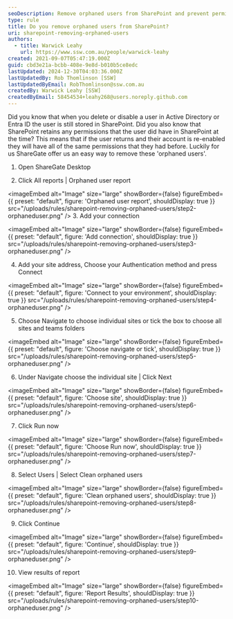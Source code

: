 ```yaml
---
seoDescription: Remove orphaned users from SharePoint and prevent permissions issues with ShareGate's easy-to-use solution.
type: rule
title: Do you remove orphaned users from SharePoint?
uri: sharepoint-removing-orphaned-users
authors:
  - title: Warwick Leahy
    url: https://www.ssw.com.au/people/warwick-leahy
created: 2021-09-07T05:47:19.000Z
guid: cbd3e21a-bcbb-408e-9e8d-b010b5ce8edc
lastUpdated: 2024-12-30T04:03:36.000Z
lastUpdatedBy: Rob Thomlinson [SSW]
lastUpdatedByEmail: RobThomlinson@ssw.com.au
createdBy: Warwick Leahy [SSW]
createdByEmail: 58454534+leahy268@users.noreply.github.com
---
```


Did you know that when you delete or disable a user in Active Directory or Entra ID the user is still stored in SharePoint. Did you also know that SharePoint retains any permissions that the user did have in SharePoint at the time? This means that if the user returns and their account is re-enabled they will have all of the same permissions that they had before. Luckily for us ShareGate offer us an easy way to remove these 'orphaned users'.
1. Open ShareGate Desktop

2. Click All reports | Orphaned user report
   
<imageEmbed
  alt="Image"
  size="large"
  showBorder={false}
  figureEmbed={{
    preset: "default",
    figure: 'Orphaned user report',
    shouldDisplay: true
  }}
  src="/uploads/rules/sharepoint-removing-orphaned-users/step2-orphaneduser.png"
/>
3. Add your connection
   
<imageEmbed
  alt="Image"
  size="large"
  showBorder={false}
  figureEmbed={{
    preset: "default",
    figure: 'Add connection',
    shouldDisplay: true
  }}
  src="/uploads/rules/sharepoint-removing-orphaned-users/step3-orphaneduser.png"
/>

4. Add your site address, Choose your Authentication method and press Connect
   
<imageEmbed
  alt="Image"
  size="large"
  showBorder={false}
  figureEmbed={{
    preset: "default",
    figure: 'Connect to your environment',
    shouldDisplay: true
  }}
  src="/uploads/rules/sharepoint-removing-orphaned-users/step4-orphaneduser.png"
/>

5. Choose Navigate to choose individual sites or tick the box to choose all sites and teams folders
   
<imageEmbed
  alt="Image"
  size="large"
  showBorder={false}
  figureEmbed={{
    preset: "default",
    figure: 'Choose navigate or tick',
    shouldDisplay: true
  }}
  src="/uploads/rules/sharepoint-removing-orphaned-users/step5-orphaneduser.png"
/>

6. Under Navigate choose the individual site | Click Next
   
<imageEmbed
  alt="Image"
  size="large"
  showBorder={false}
  figureEmbed={{
    preset: "default",
    figure: 'Choose site',
    shouldDisplay: true
  }}
  src="/uploads/rules/sharepoint-removing-orphaned-users/step6-orphaneduser.png"
/>

7. Click Run now
   
<imageEmbed
  alt="Image"
  size="large"
  showBorder={false}
  figureEmbed={{
    preset: "default",
    figure: 'Choose Run now',
    shouldDisplay: true
  }}
  src="/uploads/rules/sharepoint-removing-orphaned-users/step7-orphaneduser.png"
/>

8. Select Users | Select Clean orphaned users
   
<imageEmbed
  alt="Image"
  size="large"
  showBorder={false}
  figureEmbed={{
    preset: "default",
    figure: 'Clean orphaned users',
    shouldDisplay: true
  }}
  src="/uploads/rules/sharepoint-removing-orphaned-users/step8-orphaneduser.png"
/>

9. Click Continue
   
<imageEmbed
  alt="Image"
  size="large"
  showBorder={false}
  figureEmbed={{
    preset: "default",
    figure: 'Continue',
    shouldDisplay: true
  }}
  src="/uploads/rules/sharepoint-removing-orphaned-users/step9-orphaneduser.png"
/>

10. View results of report
    
<imageEmbed
  alt="Image"
  size="large"
  showBorder={false}
  figureEmbed={{
    preset: "default",
    figure: 'Report Results',
    shouldDisplay: true
  }}
  src="/uploads/rules/sharepoint-removing-orphaned-users/step10-orphaneduser.png"
/>
